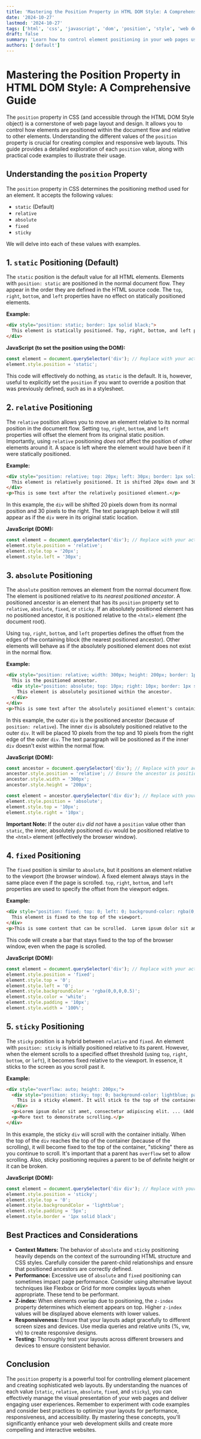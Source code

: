 ```yaml
---
title: 'Mastering the Position Property in HTML DOM Style: A Comprehensive Guide'
date: '2024-10-27'
lastmod: '2024-10-27'
tags: ['html', 'css', 'javascript', 'dom', 'position', 'style', 'web development', 'front-end']
draft: false
summary: 'Learn how to control element positioning in your web pages using the `position` property in the HTML DOM Style object. This comprehensive guide covers static, relative, absolute, fixed, and sticky positioning with code examples and best practices for optimal layout and design.'
authors: ['default']
---
```


# Mastering the Position Property in HTML DOM Style: A Comprehensive Guide

The `position` property in CSS (and accessible through the HTML DOM Style object) is a cornerstone of web page layout and design. It allows you to control how elements are positioned within the document flow and relative to other elements. Understanding the different values of the `position` property is crucial for creating complex and responsive web layouts. This guide provides a detailed exploration of each `position` value, along with practical code examples to illustrate their usage.

## Understanding the `position` Property

The `position` property in CSS determines the positioning method used for an element. It accepts the following values:

*   `static` (Default)
*   `relative`
*   `absolute`
*   `fixed`
*   `sticky`

We will delve into each of these values with examples.

## 1. `static` Positioning (Default)

The `static` position is the default value for all HTML elements. Elements with `position: static` are positioned in the normal document flow.  They appear in the order they are defined in the HTML source code.  The `top`, `right`, `bottom`, and `left` properties have no effect on statically positioned elements.

**Example:**

```html
<div style="position: static; border: 1px solid black;">
  This element is statically positioned. Top, right, bottom, and left properties have no effect.
</div>
```

**JavaScript (to set the position using the DOM):**

```javascript
const element = document.querySelector('div'); // Replace with your actual selector
element.style.position = 'static';
```

This code will effectively do nothing, as `static` is the default.  It is, however, useful to explicitly set the `position` if you want to override a position that was previously defined, such as in a stylesheet.

## 2. `relative` Positioning

The `relative` position allows you to move an element relative to its normal position in the document flow.  Setting `top`, `right`, `bottom`, and `left` properties will offset the element from its original static position.  Importantly, using `relative` positioning *does not* affect the position of other elements around it.  A space is left where the element would have been if it were statically positioned.

**Example:**

```html
<div style="position: relative; top: 20px; left: 30px; border: 1px solid black;">
  This element is relatively positioned. It is shifted 20px down and 30px right from its normal position.
</div>
<p>This is some text after the relatively positioned element.</p>
```

In this example, the `div` will be shifted 20 pixels down from its normal position and 30 pixels to the right.  The text paragraph below it will still appear as if the `div` were in its original static location.

**JavaScript (DOM):**

```javascript
const element = document.querySelector('div'); // Replace with your actual selector
element.style.position = 'relative';
element.style.top = '20px';
element.style.left = '30px';
```

## 3. `absolute` Positioning

The `absolute` position removes an element from the normal document flow.  The element is positioned relative to its *nearest positioned ancestor*. A positioned ancestor is an element that has its `position` property set to `relative`, `absolute`, `fixed`, or `sticky`. If an absolutely positioned element has no positioned ancestor, it is positioned relative to the `<html>` element (the document root).

Using `top`, `right`, `bottom`, and `left` properties defines the offset from the edges of the containing block (the nearest positioned ancestor).  Other elements will behave as if the absolutely positioned element does not exist in the normal flow.

**Example:**

```html
<div style="position: relative; width: 300px; height: 200px; border: 1px solid blue;">
  This is the positioned ancestor.
  <div style="position: absolute; top: 10px; right: 10px; border: 1px solid black;">
    This element is absolutely positioned within the ancestor.
  </div>
</div>
<p>This is some text after the absolutely positioned element's containing block.</p>
```

In this example, the outer `div` is the positioned ancestor (because of `position: relative`). The inner `div` is absolutely positioned relative to the outer `div`. It will be placed 10 pixels from the top and 10 pixels from the right edge of the outer `div`.  The text paragraph will be positioned as if the inner `div` doesn't exist within the normal flow.

**JavaScript (DOM):**

```javascript
const ancestor = document.querySelector('div'); // Replace with your actual selector for the ancestor
ancestor.style.position = 'relative'; // Ensure the ancestor is positioned.
ancestor.style.width = '300px';
ancestor.style.height = '200px';

const element = ancestor.querySelector('div div'); // Replace with your actual selector for the absolute element
element.style.position = 'absolute';
element.style.top = '10px';
element.style.right = '10px';
```

**Important Note:** If the outer `div` *did not* have a `position` value other than `static`, the inner, absolutely positioned `div` would be positioned relative to the `<html>` element (effectively the browser window).

## 4. `fixed` Positioning

The `fixed` position is similar to `absolute`, but it positions an element relative to the viewport (the browser window). A fixed element always stays in the same place even if the page is scrolled.  `top`, `right`, `bottom`, and `left` properties are used to specify the offset from the viewport edges.

**Example:**

```html
<div style="position: fixed; top: 0; left: 0; background-color: rgba(0,0,0,0.5); color: white; padding: 10px; width: 100%;">
  This element is fixed to the top of the viewport.
</div>
<p>This is some content that can be scrolled.  Lorem ipsum dolor sit amet, consectetur adipiscing elit. ... (Add lots of text to allow scrolling)</p>
```

This code will create a bar that stays fixed to the top of the browser window, even when the page is scrolled.

**JavaScript (DOM):**

```javascript
const element = document.querySelector('div'); // Replace with your actual selector
element.style.position = 'fixed';
element.style.top = '0';
element.style.left = '0';
element.style.backgroundColor = 'rgba(0,0,0,0.5)';
element.style.color = 'white';
element.style.padding = '10px';
element.style.width = '100%';
```

## 5. `sticky` Positioning

The `sticky` position is a hybrid between `relative` and `fixed`.  An element with `position: sticky` is initially positioned relative to its parent.  However, when the element scrolls to a specified offset threshold (using `top`, `right`, `bottom`, or `left`), it becomes fixed relative to the viewport. In essence, it sticks to the screen as you scroll past it.

**Example:**

```html
<div style="overflow: auto; height: 200px;">
  <div style="position: sticky; top: 0; background-color: lightblue; padding: 5px; border: 1px solid black;">
    This is a sticky element. It will stick to the top of the container when scrolled to the top.
  </div>
  <p>Lorem ipsum dolor sit amet, consectetur adipiscing elit. ... (Add lots of text to allow scrolling within the container)</p>
  <p>More text to demonstrate scrolling.</p>
</div>
```

In this example, the sticky `div` will scroll with the container initially.  When the top of the `div` reaches the top of the container (because of the scrolling), it will become fixed to the top of the container, "sticking" there as you continue to scroll.  It's important that a parent has `overflow` set to allow scrolling.  Also, sticky positioning requires a parent to be of definite height or it can be broken.

**JavaScript (DOM):**

```javascript
const element = document.querySelector('div div'); // Replace with your actual selector
element.style.position = 'sticky';
element.style.top = '0';
element.style.backgroundColor = 'lightblue';
element.style.padding = '5px';
element.style.border = '1px solid black';
```

## Best Practices and Considerations

*   **Context Matters:** The behavior of `absolute` and `sticky` positioning heavily depends on the context of the surrounding HTML structure and CSS styles. Carefully consider the parent-child relationships and ensure that positioned ancestors are correctly defined.
*   **Performance:** Excessive use of `absolute` and `fixed` positioning can sometimes impact page performance.  Consider using alternative layout techniques like Flexbox or Grid for more complex layouts when appropriate. These tend to be performant.
*   **Z-index:**  When elements overlap due to positioning, the `z-index` property determines which element appears on top.  Higher `z-index` values will be displayed above elements with lower values.
*   **Responsiveness:** Ensure that your layouts adapt gracefully to different screen sizes and devices. Use media queries and relative units (%, vw, vh) to create responsive designs.
*   **Testing:** Thoroughly test your layouts across different browsers and devices to ensure consistent behavior.

## Conclusion

The `position` property is a powerful tool for controlling element placement and creating sophisticated web layouts. By understanding the nuances of each value (`static`, `relative`, `absolute`, `fixed`, and `sticky`), you can effectively manage the visual presentation of your web pages and deliver engaging user experiences. Remember to experiment with code examples and consider best practices to optimize your layouts for performance, responsiveness, and accessibility.  By mastering these concepts, you'll significantly enhance your web development skills and create more compelling and interactive websites.